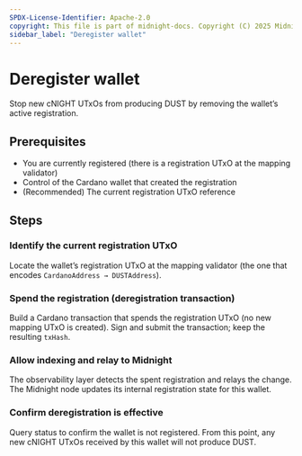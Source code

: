 ```yaml
---
SPDX-License-Identifier: Apache-2.0
copyright: This file is part of midnight-docs. Copyright (C) 2025 Midnight Foundation. Licensed under the Apache License, Version 2.0 (the "License"); You may not use this file except in compliance with the License. You may obtain a copy of the License at http://www.apache.org/licenses/LICENSE-2.0 Unless required by applicable law or agreed to in writing, software distributed under the License is distributed on an "AS IS" BASIS, WITHOUT WARRANTIES OR CONDITIONS OF ANY KIND, either express or implied. See the License for the specific language governing permissions and limitations under the License.
sidebar_label: "Deregister wallet"
---
```



# Deregister wallet

Stop new cNIGHT UTxOs from producing DUST by removing the wallet’s active registration.

## Prerequisites

- You are currently registered (there is a registration UTxO at the mapping validator)
- Control of the Cardano wallet that created the registration
- (Recommended) The current registration UTxO reference

## Steps

### Identify the current registration UTxO
<StepsProvider>
  <Step>Locate the wallet’s registration UTxO at the mapping validator (the one that encodes <code>CardanoAddress → DUSTAddress</code>).</Step>
</StepsProvider>

### Spend the registration (deregistration transaction)
<StepsProvider>
  <Step>Build a Cardano transaction that spends the registration UTxO (no new mapping UTxO is created).</Step>
  <Step>Sign and submit the transaction; keep the resulting <code>txHash</code>.</Step>
</StepsProvider>

### Allow indexing and relay to Midnight
<StepsProvider>
  <Step>The observability layer detects the spent registration and relays the change.</Step>
  <Step>The Midnight node updates its internal registration state for this wallet.</Step>
</StepsProvider>

### Confirm deregistration is effective
<StepsProvider>
  <Step>Query status to confirm the wallet is not registered.</Step>
  <Step>From this point, any new cNIGHT UTxOs received by this wallet will not produce DUST.</Step>
</StepsProvider>
